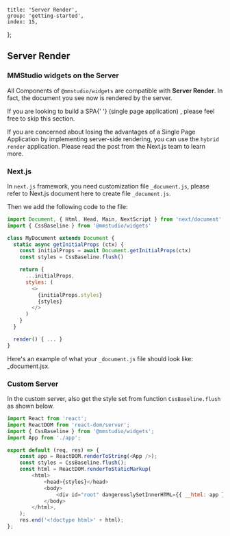 
	title: 'Server Render',
	group: 'getting-started',
	index: 15,
};

## Server Render

### MMStudio widgets on the Server

All Components of `@mmstudio/widgets` are compatible with **Server Render**. In fact, the document you see now is rendered by the server.

<Note label="readme">
	If you are looking to build a SPA{' '}
	<Link
		href="https://en.wikipedia.org/wiki/Single-page_application"
		rel="nofollow"
		underline>
		(single page application)
	</Link>
	, please feel free to skip this section.
</Note>

<Spacer y={0.5} />

If you are concerned about losing the advantages of a Single Page Application by implementing server-side rendering, you can use the `hybrid render` application.
Please read <Link color href="https://nextjs.org/blog/next-9-3#next-gen-static-site-generation-ssg-support" rel="nofollow">
the post from the Next.js team</Link> to learn more.

<Spacer y={2.5} />

### Next.js

In `next.js` framework, you need customization file `_document.js`,
please refer to <Link href="https://nextjs.org/docs/advanced-features/custom-document" rel="nofollow">Next.js document here</Link>
to create file `_document.js`.

Then we add the following code to the file:

```js
import Document, { Html, Head, Main, NextScript } from 'next/document'
import { CssBaseline } from '@mmstudio/widgets'

class MyDocument extends Document {
  static async getInitialProps (ctx) {
    const initialProps = await Document.getInitialProps(ctx)
    const styles = CssBaseline.flush()

    return {
      ...initialProps,
      styles: (
        <>
          {initialProps.styles}
          {styles}
        </>
      )
    }
  }

  render() { ... }
}
```

Here's an example of what your `_document.js` file should look like: <Link href="https://github.com/unix/unix.bio/blob/template/pages/_document.jsx" rel="nofollow">\_document.jsx</Link>.

<Spacer y={3} />

### Custom Server

In the custom server, also get the style set from function `CssBaseline.flush` as shown below.

```js
import React from 'react';
import ReactDOM from 'react-dom/server';
import { CssBaseline } from '@mmstudio/widgets';
import App from './app';

export default (req, res) => {
	const app = ReactDOM.renderToString(<App />);
	const styles = CssBaseline.flush();
	const html = ReactDOM.renderToStaticMarkup(
		<html>
			<head>{styles}</head>
			<body>
				<div id="root" dangerouslySetInnerHTML={{ __html: app }} />
			</body>
		</html>,
	);
	res.end('<!doctype html>' + html);
};
```

